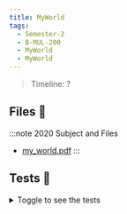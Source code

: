 ```yaml
---
title: MyWorld
tags:
  - Semester-2
  - B-MUL-200
  - MyWorld
  - MyWorld
---
```

> Timeline: ?


## Files 📂

:::note 2020 Subject and Files
- [my_world.pdf](https://github.com/Studio-17/Epitech-Subjects/raw/main/Semester-2/B-MUL-200/MyWorld/MyWorld/my_world.pdf)
:::

## Tests 🤖
<details>
  <summary>Toggle to see the tests</summary>
  <div>
Yo
  </div>
</details>

